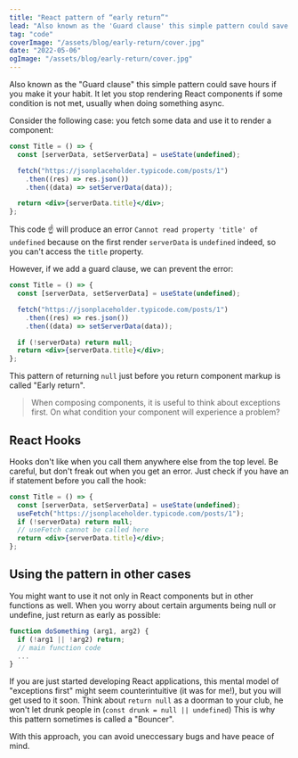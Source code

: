 ```yaml
---
title: "React pattern of “early return”"
lead: "Also known as the 'Guard clause' this simple pattern could save hours of your time"
tag: "code"
coverImage: "/assets/blog/early-return/cover.jpg"
date: "2022-05-06"
ogImage: "/assets/blog/early-return/cover.jpg"
---
```


Also known as the "Guard clause" this simple pattern could save hours if you make it your habit. It let you stop rendering React components if some condition is not met, usually when doing something async.

Consider the following case: you fetch some data and use it to render a component:

```jsx
const Title = () => {
  const [serverData, setServerData] = useState(undefined);

  fetch("https://jsonplaceholder.typicode.com/posts/1")
    .then((res) => res.json())
    .then((data) => setServerData(data));

  return <div>{serverData.title}</div>;
};
```

This code ☝️ will produce an error `Cannot read property 'title' of undefined` because
on the first render `serverData` is `undefined` indeed, so you can't access the `title` property.

However, if we add a guard clause, we can prevent the error:

```jsx
const Title = () => {
  const [serverData, setServerData] = useState(undefined);

  fetch("https://jsonplaceholder.typicode.com/posts/1")
    .then((res) => res.json())
    .then((data) => setServerData(data));

  if (!serverData) return null;
  return <div>{serverData.title}</div>;
};
```

This pattern of returning `null` just before you return component markup is called "Early return".

> When composing components, it is useful to think about exceptions first.
> On what condition your component will experience a problem?

## React Hooks

Hooks don't like when you call them anywhere else from the top level.
Be careful, but don't freak out when you get an error.
Just check if you have an if statement before you call the hook:

```jsx
const Title = () => {
  const [serverData, setServerData] = useState(undefined);
  useFetch("https://jsonplaceholder.typicode.com/posts/1");
  if (!serverData) return null;
  // useFetch cannot be called here
  return <div>{serverData.title}</div>;
};
```

## Using the pattern in other cases

You might want to use it not only in React components but in other functions as well.
When you worry about certain arguments being null or undefine, just return as early as possible:

```javascript
function doSomething (arg1, arg2) {
  if (!arg1 || !arg2) return;
  // main function code
  ...
}
```

If you are just started developing React applications, this mental model of "exceptions first"
might seem counterintuitive (it was for me!), but you will get used to it soon.
Think about `return null` as a doorman to your club, he won't let drunk people in (`const drunk = null || undefined`)
This is why this pattern sometimes is called a "Bouncer".

With this approach, you can avoid uneccessary bugs and have peace of mind.
